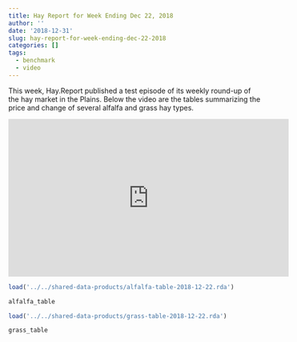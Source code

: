 ```yaml
---
title: Hay Report for Week Ending Dec 22, 2018
author: ''
date: '2018-12-31'
slug: hay-report-for-week-ending-dec-22-2018
categories: []
tags:
  - benchmark
  - video
---
```


This week, Hay.Report published a test episode of its weekly round-up of the hay market in the Plains. Below the video are the tables summarizing the price and change of several alfalfa and grass hay types.

<iframe width="560" height="315" src="https://www.youtube.com/embed/k_JL4sOEV7c" frameborder="0" allow="accelerometer; autoplay; encrypted-media; gyroscope; picture-in-picture" allowfullscreen></iframe>

```r
load('../../shared-data-products/alfalfa-table-2018-12-22.rda')

alfalfa_table
```

```r
load('../../shared-data-products/grass-table-2018-12-22.rda')

grass_table
```


